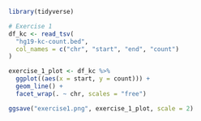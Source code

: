 ```r
library(tidyverse)

```

```r
# Exercise 1
df_kc <- read_tsv(
  "hg19-kc-count.bed",
  col_names = c("chr", "start", "end", "count")
)

exercise_1_plot <- df_kc %>% 
  ggplot((aes(x = start, y = count))) +
  geom_line() +
  facet_wrap(. ~ chr, scales = "free") 

ggsave("exercise1.png", exercise_1_plot, scale = 2)


```
